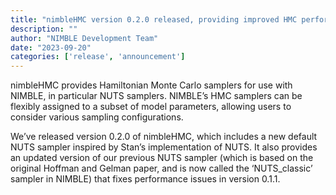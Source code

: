 ```yaml
---
title: "nimbleHMC version 0.2.0 released, providing improved HMC performance"
description: ""
author: "NIMBLE Development Team"
date: "2023-09-20"
categories: ['release', 'announcement']
---
```


nimbleHMC provides Hamiltonian Monte Carlo samplers for use with NIMBLE, in particular NUTS samplers. NIMBLE’s HMC samplers can be flexibly assigned to a subset of model parameters, allowing users to consider various sampling configurations.

We’ve released version 0.2.0 of nimbleHMC, which includes a new default NUTS sampler inspired by Stan’s implementation of NUTS. It also provides an updated version of our previous NUTS sampler (which is based on the original Hoffman and Gelman paper, and is now called the ‘NUTS_classic’ sampler in NIMBLE) that fixes performance issues in version 0.1.1.